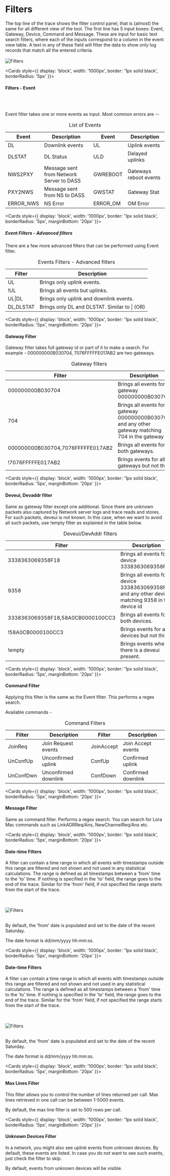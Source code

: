 
 



# Filters

The top line of the trace shows the filter control panel, that is (almost) the same for all different view of the tool. The first line has 5 input boxes: Event, Gateway, Device, Command and Message. These are input for basic text search filters, where each of the inputs correspond to a column in the event view table. A text in any of these field will filter the data to show only log records that match all the entered criteria.
<br></br>
<Image src="/images/help-img-filters.png" alt="Filters" width={1000} height={500} />





<Cards style={{ display: 'block', width: '1000px', border: '1px solid black', borderRadius: '5px' }}>
  <h4 style={{backgroundColor: '#f2f2f2', padding: '20px',width: '100%', border: '1px solid black', borderRadius: '3px'}}>Filters - Event</h4>
  <br></br>
  <Cards style={{ margin:'10px',display: 'block', width: '1000px' }}>
  <p>Event filter takes one or more events as input. Most common errors are --</p>
   <table style={{ marginLeft: '10px', width: '50%', borderCollapse: 'collapse' }}>
    <caption style={{ captionSide: 'top', fontWeight: 'bold', margin: '10px 0' }}>List of Events</caption>
    <thead>
      <tr>
        <th style={{ border: '1px solid black', backgroundColor: 'black', color: 'white', padding: '8px' }}>Event</th>
        <th style={{ border: '1px solid black', backgroundColor: 'black', color: 'white', padding: '8px' }}>Description</th>
        <th style={{ border: '1px solid black', backgroundColor: 'black', color: 'white', padding: '8px' }}>Event</th>
        <th style={{ border: '1px solid black', backgroundColor: 'black', color: 'white', padding: '8px' }}>Description</th>
      </tr>
    </thead>
    <tbody>
      <tr>
        <td style={{ border: '1px solid black', padding: '8px' }}>DL</td>
        <td style={{ border: '1px solid black', padding: '8px' }}>Downlink events</td>
        <td style={{ border: '1px solid black', padding: '8px' }}>UL</td>
        <td style={{ border: '1px solid black', padding: '8px' }}>Uplink events</td>
      </tr>
      <tr>
        <td style={{ border: '1px solid black', padding: '8px' }}>DLSTAT</td>
        <td style={{ border: '1px solid black', padding: '8px' }}>DL Status</td>
        <td style={{ border: '1px solid black', padding: '8px' }}>ULD</td>
        <td style={{ border: '1px solid black', padding: '8px' }}>Delayed uplinks</td>
      </tr>
      <tr>
        <td style={{ border: '1px solid black', padding: '8px' }}>NWS2PXY</td>
        <td style={{ border: '1px solid black', padding: '8px' }}>Message sent from Network Server to DASS</td>
        <td style={{ border: '1px solid black', padding: '8px' }}>GWREBOOT</td>
        <td style={{ border: '1px solid black', padding: '8px' }}>Gateways reboot events</td>
      </tr>
      <tr>
        <td style={{ border: '1px solid black', padding: '8px' }}>PXY2NWS</td>
        <td style={{ border: '1px solid black', padding: '8px' }}>Message sent from NS to DASS</td>
        <td style={{ border: '1px solid black', padding: '8px' }}>GWSTAT</td>
        <td style={{ border: '1px solid black', padding: '8px' }}>Gateway Stat</td>
      </tr>
      <tr>
        <td style={{ border: '1px solid black', padding: '8px' }}>ERROR_NWS</td>
        <td style={{ border: '1px solid black', padding: '8px' }}>NS Error</td>
        <td style={{ border: '1px solid black', padding: '8px' }}>ERROR_OM</td>
        <td style={{ border: '1px solid black', padding: '8px' }}>OM Error</td>
      </tr>
    </tbody>
  </table>
  </Cards>
</Cards>

<Cards style={{ display: 'block', width: '1000px', border: '1px solid black', borderRadius: '5px', marginBottom: '20px' }}>
  <div style={{ borderBottom: '1px solid black', backgroundColor: '#f2f2f2', padding: '10px' }}>
    <h5>Event Filters - Advanced filters</h5>
  </div>
  <div style={{ padding: '10px' }}>
    <p>There are a few more advanced filters that can be performed using Event filter.</p>
    <table style={{ width: '75%', borderCollapse: 'collapse' }}>
      <caption style={{ captionSide: 'top', fontWeight: 'bold', margin: '10px 0' }}>Events Filters - Advanced filters</caption>
      <thead>
        <tr>
          <th style={{ border: '1px solid black', backgroundColor: 'black', color: 'white', padding: '8px' }}>Filter</th>
          <th style={{ border: '1px solid black', backgroundColor: 'black', color: 'white', padding: '8px' }}>Description</th>
        </tr>
      </thead>
      <tbody>
        <tr>
          <td style={{ border: '1px solid black', padding: '8px' }}>UL</td>
          <td style={{ border: '1px solid black', padding: '8px' }}>Brings only uplink events.</td>
        </tr>
        <tr>
          <td style={{ border: '1px solid black', padding: '8px' }}>!UL</td>
          <td style={{ border: '1px solid black', padding: '8px' }}>Brings all events but uplinks.</td>
        </tr>
        <tr>
          <td style={{ border: '1px solid black', padding: '8px' }}>UL|DL</td>
          <td style={{ border: '1px solid black', padding: '8px' }}>Brings only uplink and downlink events.</td>
        </tr>
        <tr>
          <td style={{ border: '1px solid black', padding: '8px' }}>DL,DLSTAT</td>
          <td style={{ border: '1px solid black', padding: '8px' }}>Brings only DL and DLSTAT. Similar to | (OR)</td>
        </tr>
      </tbody>
    </table>
  </div>
</Cards>



<Cards style={{ display: 'block', width: '1000px', border: '1px solid black', borderRadius: '5px', marginBottom: '20px' }}>
  <div style={{ borderBottom: '1px solid black', backgroundColor: '#f2f2f2', padding: '10px' }}>
    <h4>Gateway Filter</h4>
  </div>
  <div style={{ padding: '10px' }}>
    <p>Gateway filter takes full gateway id or part of it to make a search. For example - 000000000B030704, 7076FFFFFE017AB2 are two gateways.</p>
    <table style={{ width: '75%', borderCollapse: 'collapse' }}>
      <caption style={{ captionSide: 'top', fontWeight: 'bold', margin: '10px 0' }}>Gateway filters</caption>
      <thead>
        <tr>
          <th style={{ border: '1px solid black', backgroundColor: 'black', color: 'white', padding: '8px' }}>Filter</th>
          <th style={{ border: '1px solid black', backgroundColor: 'black', color: 'white', padding: '8px' }}>Description</th>
        </tr>
      </thead>
      <tbody>
        <tr>
          <td style={{ border: '1px solid black', padding: '8px' }}>000000000B030704</td>
          <td style={{ border: '1px solid black', padding: '8px' }}>Brings all events for gateway 000000000B030704</td>
        </tr>
        <tr>
          <td style={{ border: '1px solid black', padding: '8px' }}>704</td>
          <td style={{ border: '1px solid black', padding: '8px' }}>Brings all events for gateway 000000000B030704 and any other gateway matching 704 in the gateway id</td>
        </tr>
        <tr>
          <td style={{ border: '1px solid black', padding: '8px' }}>000000000B030704,7076FFFFFE017AB2</td>
          <td style={{ border: '1px solid black', padding: '8px' }}>Brings all events for both gateways.</td>
        </tr>
        <tr>
          <td style={{ border: '1px solid black', padding: '8px' }}>!7076FFFFFE017AB2</td>
          <td style={{ border: '1px solid black', padding: '8px' }}>Brings events for all gateways but not this.</td>
        </tr>
      </tbody>
    </table>
  </div>
</Cards>

<Cards style={{ display: 'block', width: '1000px', border: '1px solid black', borderRadius: '5px', marginBottom: '20px' }}>
  <div style={{ borderBottom: '1px solid black', backgroundColor: '#f2f2f2', padding: '10px' }}>
    <h4>Deveui, Devaddr filter</h4>
  </div>
  <div style={{ padding: '10px' }}>
    <p>Same as gateway filter except one additional. Since there are unknown packets also captured by Network server logs and trace reads and stores. For such packets, deveui is not known. In this case, when we want to avoid all such packets, use !empty filter as explained in the table below.</p>
    <table style={{ width: '75%', borderCollapse: 'collapse' }}>
      <caption style={{ captionSide: 'top', fontWeight: 'bold', margin: '10px 0' }}>Deveui/DevAddr filters</caption>
      <thead>
        <tr>
          <th style={{ border: '1px solid black', backgroundColor: 'black', color: 'white', padding: '8px' }}>Filter</th>
          <th style={{ border: '1px solid black', backgroundColor: 'black', color: 'white', padding: '8px' }}>Description</th>
        </tr>
      </thead>
      <tbody>
        <tr>
          <td style={{ border: '1px solid black', padding: '8px' }}>3338363069358F18</td>
          <td style={{ border: '1px solid black', padding: '8px' }}>Brings all events for device 3338363069358F18</td>
        </tr>
        <tr>
          <td style={{ border: '1px solid black', padding: '8px' }}>9358</td>
          <td style={{ border: '1px solid black', padding: '8px' }}>Brings all events for device 3338363069358F18 and any other device matching 9358 in the device id</td>
        </tr>
        <tr>
          <td style={{ border: '1px solid black', padding: '8px' }}>3338363069358F18,58A0CB0000100CC3</td>
          <td style={{ border: '1px solid black', padding: '8px' }}>Brings all events for both devices.</td>
        </tr>
        <tr>
          <td style={{ border: '1px solid black', padding: '8px' }}>!58A0CB0000100CC3</td>
          <td style={{ border: '1px solid black', padding: '8px' }}>Brings events for all devices but not this.</td>
        </tr>
        <tr>
          <td style={{ border: '1px solid black', padding: '8px' }}>!empty</td>
          <td style={{ border: '1px solid black', padding: '8px' }}>Brings events when there is a deveui present.</td>
        </tr>
      </tbody>
    </table>
  </div>
</Cards>

<Cards style={{ display: 'block', width: '1000px', border: '1px solid black', borderRadius: '5px', marginBottom: '20px' }}>
  <div style={{ borderBottom: '1px solid black', backgroundColor: '#f2f2f2', padding: '10px' }}>
     <h4>Command Filter</h4>
  </div>
  <div style={{ padding: '10px' }}>
    <p>Applying this filter is the same as the Event filter. This performs a regex search.</p>
    <p>Available commands - </p>
    <table style={{ width: '50%', borderCollapse: 'collapse', marginTop: '10px' }}>
      <caption style={{ captionSide: 'top', fontWeight: 'bold', marginBottom: '10px' }}>Command Filters</caption>
      <thead>
        <tr>
          <th style={{ border: '1px solid black', backgroundColor: 'black', color: 'white', padding: '8px' }}>Filter</th>
          <th style={{ border: '1px solid black', backgroundColor: 'black', color: 'white', padding: '8px' }}>Description</th>
          <th style={{ border: '1px solid black', backgroundColor: 'black', color: 'white', padding: '8px' }}>Filter</th>
          <th style={{ border: '1px solid black', backgroundColor: 'black', color: 'white', padding: '8px' }}>Description</th>
        </tr>
      </thead>
      <tbody>
        <tr>
          <td style={{ border: '1px solid black', padding: '8px' }}>JoinReq</td>
          <td style={{ border: '1px solid black', padding: '8px' }}>Join Request events</td>
          <td style={{ border: '1px solid black', padding: '8px' }}>JoinAccept</td>
          <td style={{ border: '1px solid black', padding: '8px' }}>Join Accept events</td>
        </tr>
        <tr>
          <td style={{ border: '1px solid black', padding: '8px' }}>UnConfUp</td>
          <td style={{ border: '1px solid black', padding: '8px' }}>Unconfirmed uplink</td>
          <td style={{ border: '1px solid black', padding: '8px' }}>ConfUp</td>
          <td style={{ border: '1px solid black', padding: '8px' }}>Confirmed uplink</td>
        </tr>
        <tr>
          <td style={{ border: '1px solid black', padding: '8px' }}>UnConfDwn</td>
          <td style={{ border: '1px solid black', padding: '8px' }}>Unconfirmed downlink</td>
          <td style={{ border: '1px solid black', padding: '8px' }}>ConfDown</td>
          <td style={{ border: '1px solid black', padding: '8px' }}>Confirmed downlink</td>
        </tr>
      </tbody>
    </table>
  </div>
</Cards>


<Cards style={{ display: 'block', width: '1000px', border: '1px solid black', borderRadius: '5px', marginBottom: '20px' }}>
  <div style={{ borderBottom: '1px solid black', backgroundColor: '#f2f2f2', padding: '10px' }}>
      <h4>Message Filter</h4>
  </div>
  <div style={{ padding: '10px' }}>
    <p>Same as command filter. Performs a regex search. You can search for Lora Mac commands such as LinkADRReq/Ans, NewChannelReq/Ans etc.</p>
  </div>
</Cards> 


<Cards style={{ display: 'block', width: '1000px', border: '1px solid black', borderRadius: '5px', marginBottom: '20px' }}>
  <div style={{ borderBottom: '1px solid black', backgroundColor: '#f2f2f2', padding: '10px' }}>
      <h4>Date-time Filters</h4>
  </div>
  <div style={{ padding: '10px' }}>
    <p>A filter can contain a time range in which all events with timestamps outside this range are filtered and not shown and not used in any statistical calculations. The range is defined as all timestamps between a 'from' time to the 'to' time. If nothing is specified in the 'to' field, the range goes to the end of the trace. Similar for the 'from' field, if not specified the range starts from the start of the trace.</p>
    <br></br>
    <Image src="/images/help-img-datetime.png" alt="Filters" width={500} height={500} />
    <br /><br />
    <p style={{ padding: '10px', backgroundColor: '#d9edf7', borderRadius: '3px' }}>By default, the 'from' date is populated and set to the date of the recent Saturday.</p>
    <p>The date format is dd/mm/yyyy hh:mm:ss.</p>
  </div>
</Cards>

<Cards style={{ display: 'block', width: '1000px', border: '1px solid black', borderRadius: '5px', marginBottom: '20px' }}>
  <div style={{ borderBottom: '1px solid black', backgroundColor: '#f2f2f2', padding: '10px' }}>
      <h4>Date-time Filters</h4>
  </div>
  <div style={{ padding: '10px' }}>
    <p>A filter can contain a time range in which all events with timestamps outside this range are filtered and not shown and not used in any statistical calculations. The range is defined as all timestamps between a 'from' time to the 'to' time. If nothing is specified in the 'to' field, the range goes to the end of the trace. Similar for the 'from' field, if not specified the range starts from the start of the trace.</p>
    <br></br>
    <Image src="/images/help-img-datetime.png" alt="Filters" width={500} height={500} />
    <br /><br />
    <p style={{ padding: '10px', backgroundColor: '#d9edf7', borderRadius: '3px' }}>By default, the 'from' date is populated and set to the date of the recent Saturday.</p>
    <p>The date format is dd/mm/yyyy hh:mm:ss.</p>
  </div>
</Cards>

<Cards style={{ display: 'block', width: '1000px', border: '1px solid black', borderRadius: '5px', marginBottom: '20px' }}>
  <div style={{ borderBottom: '1px solid black', backgroundColor: '#f2f2f2', padding: '10px' }}>
      <h4>Max Lines Filter</h4>
  </div>
  <div style={{ padding: '10px' }}>
    <p>This filter allows you to control the number of lines returned per call. Max lines retrieved in one call can be between 1-5000 events.</p>
    <p style={{ padding: '10px', backgroundColor: '#d9edf7', borderRadius: '3px' }}>By default, the max line filter is set to 500 rows per call.</p>
  </div>
</Cards>

<Cards style={{ display: 'block', width: '1000px', border: '1px solid black', borderRadius: '5px', marginBottom: '20px' }}>
  <div style={{ borderBottom: '1px solid black', backgroundColor: '#f2f2f2', padding: '10px' }}>
      <h4>Unknown Devices Filter</h4>
  </div>
  <div style={{ padding: '10px' }}>
    <p>In a network, you might also see uplink events from unknown devices. By default, these events are listed. In case you do not want to see such events, just check the filter to skip.</p>
    <p style={{ padding: '10px', backgroundColor: '#d9edf7', borderRadius: '3px' }}>By default, events from unknown devices will be visible.</p>
  </div>
</Cards> 







                            


